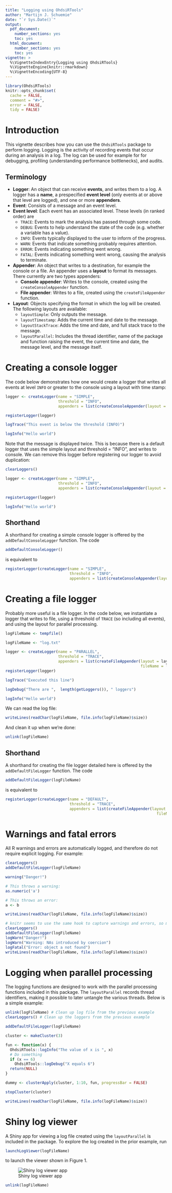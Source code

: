 ```yaml
---
title: "Logging using OhdsiRTools"
author: "Martijn J. Schuemie"
date: "`r Sys.Date()`"
output:
  pdf_document:
    number_sections: yes
    toc: yes
  html_document:
    number_sections: yes
    toc: yes
vignette: >
  %\VignetteIndexEntry{Logging using OhdsiRTools}
  %\VignetteEngine{knitr::rmarkdown}
  %\VignetteEncoding{UTF-8}
---
```


```r
library(OhdsiRTools)
knitr::opts_chunk$set(
  cache = FALSE,
  comment = "#>",
  error = FALSE,
  tidy = FALSE)
```
# Introduction

This vignette describes how you can use the `OhdsiRTools` package to perform logging. Logging is the activity of recording events that occur during an analysis in a log. The log can be used for example for for debugging, profiling (understanding performance bottlenecks), and audits.

## Terminology

* **Logger**: An object that can receive **events**, and writes them to a log. A logger has a **name**, a prespecified **event level** (only events at or above that level are logged), and one or more **appenders**.
* **Event**: Consists of a message and an event level.
* **Event level**: Each event has an associated level. These levels (in ranked order) are 
    * `TRACE`: Events to mark the analysis has passed through some code.
    * `DEBUG`: Events to help understand the state of the code (e.g. whether a variable has a value).
    * `INFO`: Events typically displayed to the user to inform of the progress.
    * `WARN`: Events that indicate something probably requires attention.
    * `ERROR`: Events indicating something went wrong.
    * `FATAL`: Events indicating something went wrong, causing the analysis to terminate.
* **Appender**: An object that writes to a destination, for example the console or a file. An appender uses a **layout** to format its messages. There currently are two types appenders:
    * **Console appender**: Writes to the console, created using the `createConsoleAppender` function.
    * **File appender**: Writes to a file, created using the `createFileAppender` function.
* **Layout**: Objects specifying the format in which the log will be created. The following layouts are available:
    * `layoutSimple`: Only outputs the message. 
    * `layoutTimestamp`: Adds the current time and date to the message.
    * `layoutStackTrace`: Adds the time and date, and full stack trace to the message.
    * `layoutParallel`: Includes the thread identifier, name of the package and function raising the event, the current time and date, the message level, and the message itself.
  
  
# Creating a console logger

The code below demonstrates how one would create a logger that writes  all events at level `INFO` or greater to the console using a layout with time stamp:

```r
logger <- createLogger(name = "SIMPLE",
                       threshold = "INFO",
                       appenders = list(createConsoleAppender(layout = layoutTimestamp)))

registerLogger(logger)

logTrace("This event is below the threshold (INFO)")

logInfo("Hello world")
```

Note that the message is displayed twice. This is because there is a default logger that uses the simple layout and threshold = "INFO", and writes to console. We can remove this logger before registering our logger to avoid duplication:

```r
clearLoggers()

logger <- createLogger(name = "SIMPLE",
                       threshold = "INFO",
                       appenders = list(createConsoleAppender(layout = layoutTimestamp)))

registerLogger(logger)

logInfo("Hello world")
```

## Shorthand 

A shorthand for creating a simple console logger is offered by the `addDefaultConsoleLogger` function. The code

```r
addDefaultConsoleLogger()
```

is equivalent to

```r
registerLogger(createLogger(name = "SIMPLE",
                            threshold = "INFO", 
                            appenders = list(createConsoleAppender(layout = layoutSimple))))
```


# Creating a file logger

Probably more useful is a file logger. In the code below, we instantiate a logger that writes to file, using a threshold of `TRACE` (so including all events), and using the layout for parallel processing.

```r
logFileName <- tempfile()
```
```r
logFileName <- "log.txt"
```
```r
logger <- createLogger(name = "PARALLEL",
                       threshold = "TRACE",
                       appenders = list(createFileAppender(layout = layoutParallel,
                                                           fileName = logFileName)))
registerLogger(logger)

logTrace("Executed this line")

logDebug("There are ",  length(getLoggers()), " loggers")

logInfo("Hello world")
```

We can read the log file:

```r
writeLines(readChar(logFileName, file.info(logFileName)$size))
```

And clean it up when we're done:

```r
unlink(logFileName)
```

## Shorthand 

A shorthand for creating the file logger detailed here is offered by the `addDefaultFileLogger` function. The code

```r
addDefaultFileLogger(logFileName)
```

is equivalent to

```r
registerLogger(createLogger(name = "DEFAULT",
                            threshold = "TRACE", 
                            appenders = list(createFileAppender(layout = layoutParallel, 
                                                                  fileName = logFileName))))
```


# Warnings and fatal errors

All R warnings and errors are automatically logged, and therefore do not require explicit logging. For example:

```r
clearLoggers()
addDefaultFileLogger(logFileName)

warning("Danger!")

# This throws a warning:
as.numeric('a')

# This throws an error:
a <- b

writeLines(readChar(logFileName, file.info(logFileName)$size))
```
```r
# knitr seems to use the same hook to capture warnings and errors, so minor cheat here:
clearLoggers()
addDefaultFileLogger(logFileName)
logWarn("Danger!")
logWarn("Warning: NAs introduced by coercion")
logFatal("Error: object a not found")
writeLines(readChar(logFileName, file.info(logFileName)$size))
```

# Logging when parallel processing

The logging functions are designed to work with the parallel processing functions included in this package. The `layoutParallel` records thread identifiers, making it possible to later untangle the various threads. Below is a simple example:

```r
unlink(logFileName) # Clean up log file from the previous example
clearLoggers() # Clean up the loggers from the previous example

addDefaultFileLogger(logFileName)

cluster <- makeCluster(3)

fun <- function(x) {
  OhdsiRTools::logInfo("The value of x is ", x)
  # Do something
  if (x == 6)
    OhdsiRTools::logDebug("X equals 6")
  return(NULL)
}

dummy <- clusterApply(cluster, 1:10, fun, progressBar = FALSE)

stopCluster(cluster)

writeLines(readChar(logFileName, file.info(logFileName)$size))
```

# Shiny log viewer

A Shiny app for viewing a log file created using the `layoutParallel` is included in the package. To explore the log created in the prior example, run

```r
launchLogViewer(logFileName)
```

to launch the viewer shown in Figure 1.

![Shiny log viewer app](shinyApp.png)

```r
unlink(logFileName)
```